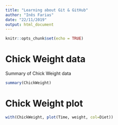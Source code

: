 ```yaml
---
title: "Learning about Git & GitHub"
author: "Inês Farias"
date: "22/11/2019"
output: html_document
---
```


```r
knitr::opts_chunk$set(echo = TRUE)
```

# Chick Weight data

Summary of Chick Weight data

```r
summary(ChickWeight)
```

# Chick Weight plot

```r
with(ChickWeight, plot(Time, weight, col=Diet))
```

